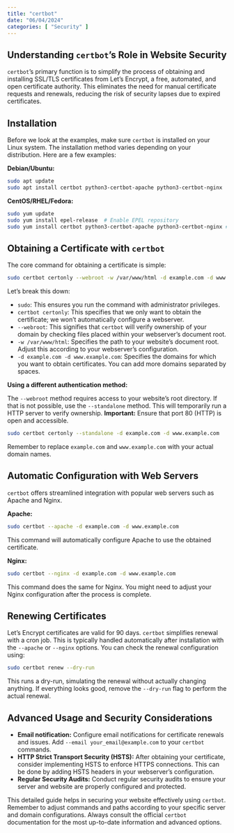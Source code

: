 ```yaml
---
title: "certbot"
date: "06/04/2024"
categories: [ "Security" ]
---
```

## Understanding `certbot`'s Role in Website Security

`certbot`'s primary function is to simplify the process of obtaining and installing SSL/TLS certificates from Let's Encrypt, a free, automated, and open certificate authority.  This eliminates the need for manual certificate requests and renewals, reducing the risk of security lapses due to expired certificates.


## Installation

Before we look at the examples, make sure `certbot` is installed on your Linux system.  The installation method varies depending on your distribution. Here are a few examples:

**Debian/Ubuntu:**

```bash
sudo apt update
sudo apt install certbot python3-certbot-apache python3-certbot-nginx  # Choose apache or nginx depending on your webserver
```

**CentOS/RHEL/Fedora:**

```bash
sudo yum update
sudo yum install epel-release  # Enable EPEL repository
sudo yum install certbot python3-certbot-apache python3-certbot-nginx # Choose apache or nginx depending on your webserver
```


##  Obtaining a Certificate with `certbot`

The core command for obtaining a certificate is simple:

```bash
sudo certbot certonly --webroot -w /var/www/html -d example.com -d www.example.com
```

Let's break this down:

* `sudo`:  This ensures you run the command with administrator privileges.
* `certbot certonly`: This specifies that we only want to obtain the certificate; we won't automatically configure a webserver.
* `--webroot`: This signifies that `certbot` will verify ownership of your domain by checking files placed within your webserver's document root.
* `-w /var/www/html`:  Specifies the path to your website's document root.  Adjust this according to your webserver's configuration.
* `-d example.com -d www.example.com`:  Specifies the domains for which you want to obtain certificates.  You can add more domains separated by spaces.

**Using a different authentication method:**

The `--webroot` method requires access to your website's root directory. If that is not possible, use the `--standalone` method. This will temporarily run a HTTP server to verify ownership.  **Important:**  Ensure that port 80 (HTTP) is open and accessible.

```bash
sudo certbot certonly --standalone -d example.com -d www.example.com
```

Remember to replace `example.com` and `www.example.com` with your actual domain names.


##  Automatic Configuration with Web Servers

`certbot` offers streamlined integration with popular web servers such as Apache and Nginx.

**Apache:**

```bash
sudo certbot --apache -d example.com -d www.example.com
```

This command will automatically configure Apache to use the obtained certificate.

**Nginx:**

```bash
sudo certbot --nginx -d example.com -d www.example.com
```

This command does the same for Nginx.  You might need to adjust your Nginx configuration after the process is complete.


##  Renewing Certificates

Let's Encrypt certificates are valid for 90 days.  `certbot` simplifies renewal with a cron job. This is typically handled automatically after installation with the `--apache` or `--nginx` options.  You can check the renewal configuration using:

```bash
sudo certbot renew --dry-run
```

This runs a dry-run, simulating the renewal without actually changing anything.  If everything looks good, remove the `--dry-run` flag to perform the actual renewal.


##  Advanced Usage and Security Considerations

* **Email notification:** Configure email notifications for certificate renewals and issues.  Add `--email your_email@example.com` to your `certbot` commands.
* **HTTP Strict Transport Security (HSTS):**  After obtaining your certificate, consider implementing HSTS to enforce HTTPS connections. This can be done by adding HSTS headers in your webserver's configuration.
* **Regular Security Audits:** Conduct regular security audits to ensure your server and website are properly configured and protected.

This detailed guide helps in securing your website effectively using `certbot`.  Remember to adjust commands and paths according to your specific server and domain configurations.  Always consult the official `certbot` documentation for the most up-to-date information and advanced options.

